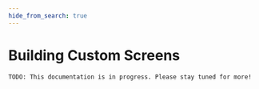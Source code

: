 ```yaml
---
hide_from_search: true
---
```


# Building Custom Screens

```
TODO: This documentation is in progress. Please stay tuned for more!
```


